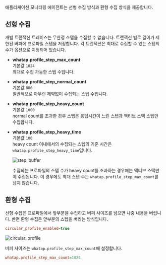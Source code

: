 애플리케이션 모니터링 에이전트는 선형 수집 방식과 환형 수집 방식을 제공합니다.

## 선형 수집

개별 트랜잭션 트레이스는 무한정 스텝을 수집할 수 없습니다. 트랜잭션 별로 길이가 제한된 버퍼에 프로파일 스텝을 저장합니다. 각 트랜잭션은 최대로 수집할 수 있는 스텝의 수가 옵션으로 지정되어 있습니다.

* **whatap.profile_step_max_count**  
    기본값 `1024`<br/>
    최대로 수집 가능한 스텝 수입니다.

* **whatap.profile_step_normal_count**  
    기본값 `800`<br/>
    일반적으로 아무런 제약없이 수집되는 스텝 수입니다.

* **whatap.profile_step_heavy_count**  
    기본값 `1000`<br/>
    normal count를 초과한 경우 스텝은 응답시간이 느린 스텝과 액티브 스택 스텝만 수집합니다.

* **whatap.profile_step_heavy_time**  
    기본값 `100`<br/>
    heavy count 이내에서의 수집되는 스텝의 기준 시간은 `whatap.profile_step_heavy_time`입니다.

    ![step_buffer](https://img.whatap.io/media/agent_java/data/step_buffer.png) 

    수집되는 프로파일의 스텝 수가 heavy count를 초과하는 경우에는 액티브 스택만이 수집됩니다. 이 경우에도 최대 스텝 수는 `whatap.profile_step_max_count`를 넘지 않습니다.

## 환형 수집

선형 수집은 프로파일에서 앞부분을 수집하고 버퍼 사이즈를 넘으면 나중 내용을 버립니다. 반면 환형 수집은 앞부분의 스텝을 버리는 방식입니다. 

```ini
circular_profile_enabled=true
```

![circular_profile](https://img.whatap.io/media/agent_java/data/circular_profile.png)

버퍼 사이즈는 `whatap.profile_step_max_count`에 설정합니다.

```ini
whatap.profile_step_max_count=1024
```